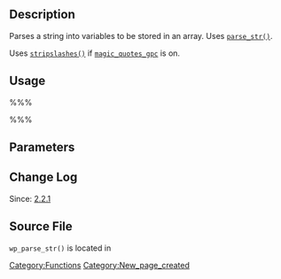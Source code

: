 == Description ==

Parses a string into variables to be stored in an array. Uses [http://php.net/parse_str <tt>parse_str()</tt>].

Uses [http://php.net/stripslashes <tt>stripslashes()</tt>] if [http://php.net/manual/en/info.configuration.php#ini.magic-quotes-gpc <tt>magic_quotes_gpc</tt>] is on.

== Usage ==

%%%<?php wp_parse_str( $string, $array ); ?>%%%

== Parameters ==

{{Parameter|$string|string|The string to be parsed.|required}}

{{Parameter|$array|array|Variables will be stored in this array.|required}}

== Change Log ==

Since: [[Version 2.2.1|2.2.1]]

== Source File ==

<tt>wp_parse_str()</tt> is located in {{Trac|wp-includes/formatting.php}}

[[Category:Functions]]

[[Category:New_page_created]]